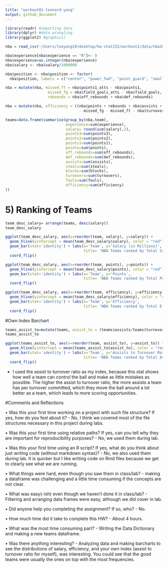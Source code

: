 ```yaml
---
title: "workout01-leonard-yang"
output: github_document
---
```

```r
library(readr) #importing data
library(dplyr) #data wrangling
library(ggplot2) #graphics)
```

```r
nba = read_csv('/Users/leoyang19/desktop/hw-stat133/workout1/data/nba2018.csv')

nba$experience[nba$experience == "R"]<- 0
nba$experience=as.integer(nba$experience)
nba$salary <- nba$salary/1000000

nba$position <- nba$position <- factor(
  nba$position, labels = c("center", "power_fwd", "point_guard", "small_fwd", "shoot_guard"))

nba = mutate(nba, missed_ft = nba$points1_atts - nba$points1, 
                   missed_fg = nba$field_goals_atts - nba$field_goals, 
                   rebounds = nba$off_rebounds + nba$def_rebounds)

nba = mutate(nba, efficiency = ((nba$points + rebounds + nba$assists + nba$steals + nba$blocks
                                 - missed_fg - missed_ft - nba$turnovers) / nba$games))
```

```r
teams=data.frame(summarise(group_by(nba,team), 
                           experience=sum(experience), 
                           salary= round(sum(salary),2),
                           points3=sum(points3),
                           points2=sum(points2),
                           points1=sum(points1),
                           points=sum(points),
                           off_rebounds=sum(off_rebounds),
                           def_rebounds=sum(def_rebounds),
                           assists=sum(assists),
                           steals=sum(steals),
                           blocks=sum(blocks),
                           turnovers=sum(turnovers),
                           fouls=sum(fouls),
                           efficiency=sum(efficiency)
))
```


# 5) Ranking of Teams
```r
team_desc_salary= arrange(teams, desc(salary))
team_desc_salary
```

```r
ggplot(team_desc_salary, aes(x=reorder(team, salary), y=salary)) + 
  geom_hline(yintercept = mean(team_desc_salary$salary), color = "red") + 
  geom_bar(stat='identity') + labs(x='Team', y='Salary (in Millions)',
                                   title= 'NBA Teams ranked by Total Salary')+
  coord_flip()
```
```r
ggplot(team_desc_salary, aes(x=reorder(team, points), y=points)) +
  geom_hline(yintercept = mean(team_desc_salary$points), color = "red") + 
  geom_bar(stat='identity') + labs(x='Team', y='Points',
                                   title= 'NBA Teams ranked by Total Points')+
  coord_flip()
```
```r
ggplot(team_desc_salary, aes(x=reorder(team, efficiency), y=efficiency)) +
  geom_hline(yintercept = mean(team_desc_salary$efficiency), color = "red")+
  geom_bar(stat='identity') + labs(x='Team', y='Efficiency',
                                   title= 'NBA Teams ranked by Total Efficiency')+
  coord_flip()
```
#Own Index Barchart
```r
teams_assist_to=mutate(teams, assist_to = (teams$assists/teams$turnovers))
teams_assist_to
```

```r
ggplot(teams_assist_to, aes(x=reorder(team, assist_to), y=assist_to)) +
  geom_hline(yintercept = mean(teams_assist_to$assist_to), color = "red")+
  geom_bar(stat='identity') + labs(x='Team', y='Assists to Turnover Ratio',
                                   title= 'NBA Teams ranked by Total Assists to Turnover Ratio')+
  coord_flip()
```
- I used the assist to turnover ratio as my index, because this stat shows how well a team can control the ball and make as little mistakes as possible. The higher the assist to turnover ratio, the more assists a team has per turnover committed, which they move the ball around a lot better as a team, which leads to more scoring opportunities. 

#Comments and Reflections

• Was this your first time working on a project with such file structure? If yes, how do
you feel about it?
- No, I think we covered most of the file structures necessary in this project during labs.

• Was this your first time using relative paths? If yes, can you tell why they are important
for reproducibility purposes?
- No, we used them during lab. 

• Was this your first time using an R script? If yes, what do you think about just writing
code (without markdown syntax)?
- No, we also used them during lab. It is quicker but I like writing code on Rmd files because we get to clearly see what we are running. 

• What things were hard, even though you saw them in class/lab?
- making a dataframe was challenging and a little time consuming if the concepts are not clear. 

• What was easy(-ish) even though we haven’t done it in class/lab?
- Filtering and arranging data frames were easy, although we did cover in lab.

• Did anyone help you completing the assignment? If so, who?
- No. 

• How much time did it take to complete this HW?
- About 4 hours. 

• What was the most time consuming part?
- Writing the Data Dictionary and making a new teams dataframe. 

• Was there anything interesting?
- Analyzing data and making barcharts to see the distributions of salary, efficiency, and your own index (assist to turnover ratio for myself), was interesting. You could see that the good teams were usually the ones on top with the most frequencies. 